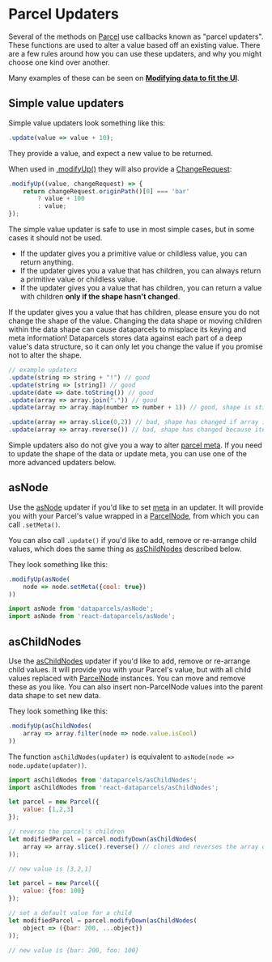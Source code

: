 
# Parcel Updaters

Several of the methods on [Parcel](/api/Parcel) use callbacks known as "parcel updaters". These functions are used to alter a value based off an existing value. There are a few rules around how you can use these updaters, and why you might choose one kind over another.

Many examples of these can be seen on **[Modifying data to fit the UI](/data-editing#Modifying-data-to-fit-the-UI)**.

## Simple value updaters

Simple value updaters look something like this:

```js
.update(value => value + 10);
```

They provide a value, and expect a new value to be returned.

When used in [.modifyUp()](/api/Parcel#modifyUp()) they will also provide a [ChangeRequest](/api/ChangeRequest):

```js
.modifyUp((value, changeRequest) => {
    return changeRequest.originPath()[0] === 'bar'
        ? value + 100
        : value;
});
```

The simple value updater is safe to use in most simple cases, but in some cases it should not be used.

- If the updater gives you a primitive value or childless value, you can return anything.
- If the updater gives you a value that has children, you can always return a primitive value or childless value.
- If the updater gives you a value that has children, you can return a value with children **only if the shape hasn't changed**.

If the updater gives you a value that has children, please ensure you do not change the shape of the value. Changing the data shape or moving children within the data shape can cause dataparcels to misplace its keying and meta information! Dataparcels stores data against each part of a deep value's data structure, so it can only let you change the value if you promise not to alter the shape.

```js
// example updaters
.update(string => string + "!") // good
.update(string => [string]) // good
.update(date => date.toString()) // good
.update(array => array.join(".")) // good
.update(array => array.map(number => number + 1)) // good, shape is still the same

.update(array => array.slice(0,2)) // bad, shape has changed if array is longer that 2!
.update(array => array.reverse()) // bad, shape has changed because items have moved around!
```

Simple updaters also do not give you a way to alter [parcel meta](/parcel-meta). If you need to update the shape of the data or update meta, you can use one of the more advanced updaters below.

## asNode

Use the [asNode](/api/ParcelNode) updater if you'd like to set [meta](/parcel-meta) in an updater. It will provide you with your Parcel's value wrapped in a [ParcelNode](/api/ParcelNode), from which you can call `.setMeta()`.

You can also call `.update()` if you'd like to add, remove or re-arrange child values, which does the same thing as [asChildNodes](#asChildNodes) described below.

They look something like this:

```js
.modifyUp(asNode(
    node => node.setMeta({cool: true})
))
```

```js
import asNode from 'dataparcels/asNode';
import asNode from 'react-dataparcels/asNode';
```

## asChildNodes

Use the [asChildNodes](/api/ParcelNode) updater if you'd like to add, remove or re-arrange child values. It will provide you with your Parcel's value, but with all child values replaced with [ParcelNode](/api/ParcelNode) instances. You can move and remove these as you like. You can also insert non-ParcelNode values into the parent data shape to set new data.

They look something like this:

```js
.modifyUp(asChildNodes(
    array => array.filter(node => node.value.isCool)
))
```

The function `asChildNodes(updater)` is equivalent to `asNode(node => node.update(updater))`.

```js
import asChildNodes from 'dataparcels/asChildNodes';
import asChildNodes from 'react-dataparcels/asChildNodes';
```

```js
let parcel = new Parcel({
    value: [1,2,3]
});

// reverse the parcel's children
let modifiedParcel = parcel.modifyDown(asChildNodes(
    array => array.slice().reverse() // clones and reverses the array of nodes
));

// new value is [3,2,1]
```

```js
let parcel = new Parcel({
    value: {foo: 100}
});

// set a default value for a child
let modifiedParcel = parcel.modifyDown(asChildNodes(
    object => ({bar: 200, ...object})
));

// new value is {bar: 200, foo: 100}
```

